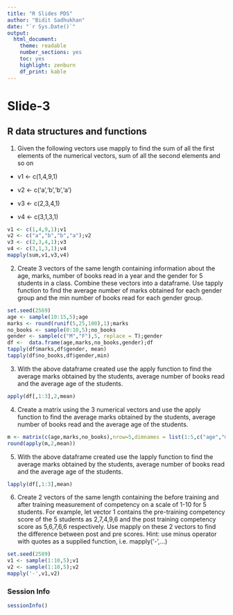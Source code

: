 ```yaml
---
title: "R Slides PDS"
author: "Bidit Sadhukhan"
date: "`r Sys.Date()`"
output: 
  html_document: 
    theme: readable
    number_sections: yes
    toc: yes
    highlight: zenburn
    df_print: kable
---
```



# Slide-3 
## R data structures and functions

1. Given the following vectors use mapply to find the sum of all the first elements of the numerical vectors, sum of all the second elements and so on
+ v1 <- c(1,4,9,1)

+ v2 <- c('a','b','b','a')

+ v3 <- c(2,3,4,1)

+ v4 <- c(3,1,3,1)
```r
v1 <- c(1,4,9,1);v1
v2 <- c("a","b","b","a");v2
v3 <- c(2,3,4,1);v3
v4 <- c(3,1,3,1);v4
mapply(sum,v1,v3,v4)
```
2. Create 3 vectors of the same length containing information about the age, marks, number of books read in a year and the gender for 5 students in a class.
Combine these vectors into a dataframe. Use tapply function to find the average number of marks obtained for each gender group and the min number of books
read for each gender group.
```r
set.seed(2569)
age <- sample(10:15,5);age
marks <- round(runif(5,25,100),1);marks
no_books <- sample(0:10,5);no_books
gender <- sample(c("M","F"),5, replace = T);gender
df <-  data.frame(age,marks,no_books,gender);df
tapply(df$marks,df$gender, mean)
tapply(df$no_books,df$gender,min)
```

3. With the above dataframe created use the apply function to find the average marks obtained by the students, average number of books read and the average
age of the students.
```r
apply(df[,1:3],2,mean)
```
4. Create a matrix using the 3 numerical vectors and use the apply function to find the average marks obtained by the students, average number of books read and
the average age of the students.
```r
m <- matrix(c(age,marks,no_books),nrow=5,dimnames = list(1:5,c("age","marks","no.books")));m
round(apply(m,2,mean))
```
5. With the above dataframe created use the lapply function to find the average marks obtained by the students, average number of books read and the average
age of the students.
```r
lapply(df[,1:3],mean)
```
6. Create 2 vectors of the same length containing the before training and after training measurement of competency on a scale of 1-10 for 5 students. For example,
let vector 1 contains the pre-training competency score of the 5 students as 2,7,4,9,6 and the post training competency score as 5,6,7,6,6 respectively. Use
mapply on these 2 vectors to find the difference between post and pre scores. Hint: use minus operator with quotes as a supplied function, i.e. mapply('-',...)
```r
set.seed(2589)
v1 <- sample(1:10,5);v1
v2 <- sample(1:10,5);v2
mapply('-',v1,v2)
```

### Session Info
```r
sessionInfo()
```

